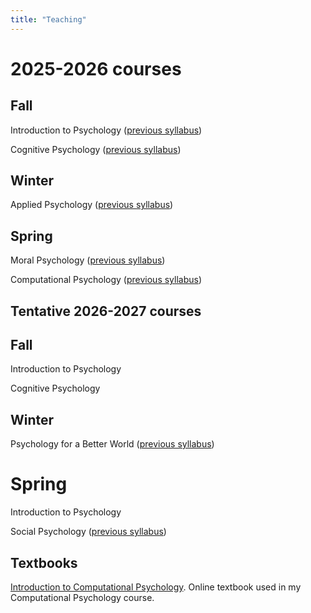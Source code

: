 ```yaml
---
title: "Teaching"
---
```


# 2025-2026 courses

## Fall

Introduction to Psychology ([previous syllabus](./syllabi/intro_fall24.pdf))

Cognitive Psychology ([previous syllabus](./syllabi/cogpsych_fall24.pdf))

## Winter

Applied Psychology ([previous syllabus](./syllabi/appliedpsych_spring24.pdf))

## Spring

Moral Psychology ([previous syllabus](./syllabi/moralpsych_spring25.pdf))

Computational Psychology ([previous syllabus](./syllabi/comppsych_spring24.pdf))


## Tentative 2026-2027 courses

## Fall

Introduction to Psychology

Cognitive Psychology

## Winter

Psychology for a Better World ([previous syllabus](./syllabi/psychforabetterworld_winter24.pdf))

# Spring

Introduction to Psychology

Social Psychology ([previous syllabus](./syllabi/social_spring25.pdf))


## Textbooks

[Introduction to Computational Psychology](https://alanjern.github.io/computational-psych-book/). Online textbook used in my Computational Psychology course.
